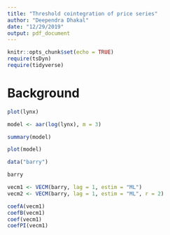 ```yaml
---
title: "Threshold cointegration of price series"
author: "Deependra Dhakal"
date: "12/29/2019"
output: pdf_document
---
```


```r
knitr::opts_chunk$set(echo = TRUE)
require(tsDyn)
require(tidyverse)
```

# Background



```r

plot(lynx)

model <- aar(log(lynx), m = 3)

summary(model)

plot(model)

data("barry")

barry

vecm1 <- VECM(barry, lag = 1, estim = "ML")
vecm2 <- VECM(barry, lag = 1, estim = "ML", r = 2)

coefA(vecm1)
coefB(vecm1)
coef(vecm1)
coefPI(vecm1)

```


